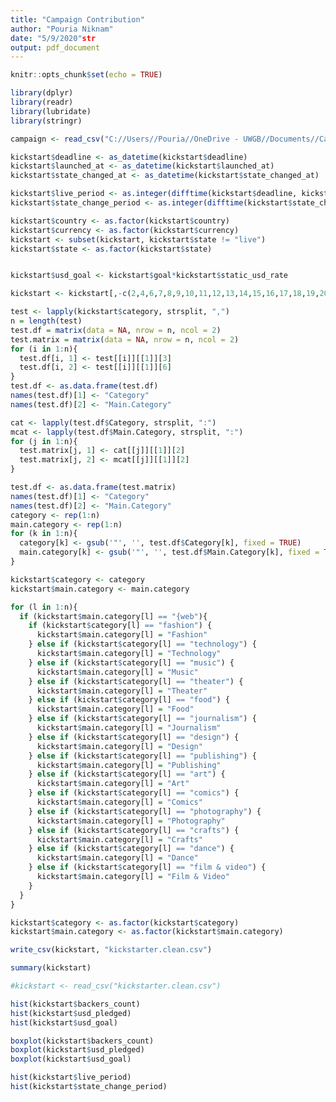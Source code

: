 ```yaml
---
title: "Campaign Contribution"
author: "Pouria Niknam"
date: "5/9/2020"str
output: pdf_document
---
```


```r
knitr::opts_chunk$set(echo = TRUE)
```

```r
library(dplyr)
library(readr)
library(lubridate)
library(stringr)
```

```r
campaign <- read_csv("C://Users//Pouria//OneDrive - UWGB//Documents//Campaign Contributions//individual_contributions.csv")
```

```r
kickstart$deadline <- as_datetime(kickstart$deadline)
kickstart$launched_at <- as_datetime(kickstart$launched_at)
kickstart$state_changed_at <- as_datetime(kickstart$state_changed_at)

kickstart$live_period <- as.integer(difftime(kickstart$deadline, kickstart$launched_at, units = "days"))
kickstart$state_change_period <- as.integer(difftime(kickstart$state_changed_at, kickstart$launched_at, units = "days"))

kickstart$country <- as.factor(kickstart$country)
kickstart$currency <- as.factor(kickstart$currency)
kickstart <- subset(kickstart, kickstart$state != "live")
kickstart$state <- as.factor(kickstart$state)


kickstart$usd_goal <- kickstart$goal*kickstart$static_usd_rate
```

```r
kickstart <- kickstart[,-c(2,4,6,7,8,9,10,11,12,13,14,15,16,17,18,19,20,21,22,23,24,25,26,27,28,29,30,34,35,36,38)]
```

```r
test <- lapply(kickstart$category, strsplit, ",")
n = length(test)
test.df = matrix(data = NA, nrow = n, ncol = 2)
test.matrix = matrix(data = NA, nrow = n, ncol = 2)
for (i in 1:n){
  test.df[i, 1] <- test[[i]][[1]][3]
  test.df[i, 2] <- test[[i]][[1]][6]
}
test.df <- as.data.frame(test.df)
names(test.df)[1] <- "Category"
names(test.df)[2] <- "Main.Category"

cat <- lapply(test.df$Category, strsplit, ":")
mcat <- lapply(test.df$Main.Category, strsplit, ":")
for (j in 1:n){
  test.matrix[j, 1] <- cat[[j]][[1]][2]
  test.matrix[j, 2] <- mcat[[j]][[1]][2]
}

test.df <- as.data.frame(test.matrix)
names(test.df)[1] <- "Category"
names(test.df)[2] <- "Main.Category"
category <- rep(1:n)
main.category <- rep(1:n)
for (k in 1:n){
  category[k] <- gsub('"', '', test.df$Category[k], fixed = TRUE)
  main.category[k] <- gsub('"', '', test.df$Main.Category[k], fixed = TRUE)
}
```

```r
kickstart$category <- category
kickstart$main.category <- main.category
```

```r
for (l in 1:n){
  if (kickstart$main.category[l] == "{web"){
    if (kickstart$category[l] == "fashion") {
      kickstart$main.category[l] = "Fashion"
    } else if (kickstart$category[l] == "technology") {
      kickstart$main.category[l] = "Technology"
    } else if (kickstart$category[l] == "music") {
      kickstart$main.category[l] = "Music"
    } else if (kickstart$category[l] == "theater") {
      kickstart$main.category[l] = "Theater"
    } else if (kickstart$category[l] == "food") {
      kickstart$main.category[l] = "Food"
    } else if (kickstart$category[l] == "journalism") {
      kickstart$main.category[l] = "Journalism"
    } else if (kickstart$category[l] == "design") {
      kickstart$main.category[l] = "Design"
    } else if (kickstart$category[l] == "publishing") {
      kickstart$main.category[l] = "Publishing"
    } else if (kickstart$category[l] == "art") {
      kickstart$main.category[l] = "Art"
    } else if (kickstart$category[l] == "comics") {
      kickstart$main.category[l] = "Comics"
    } else if (kickstart$category[l] == "photography") {
      kickstart$main.category[l] = "Photography"
    } else if (kickstart$category[l] == "crafts") {
      kickstart$main.category[l] = "Crafts"
    } else if (kickstart$category[l] == "dance") {
      kickstart$main.category[l] = "Dance"
    } else if (kickstart$category[l] == "film & video") {
      kickstart$main.category[l] = "Film & Video"
    }
  }
}
```

```r
kickstart$category <- as.factor(kickstart$category)
kickstart$main.category <- as.factor(kickstart$main.category)
```

```r
write_csv(kickstart, "kickstarter.clean.csv")
```

```r
summary(kickstart)
```

```r
#kickstart <- read_csv("kickstarter.clean.csv")
```

```r
hist(kickstart$backers_count)
hist(kickstart$usd_pledged)
hist(kickstart$usd_goal)
```

```r
boxplot(kickstart$backers_count)
boxplot(kickstart$usd_pledged)
boxplot(kickstart$usd_goal)
```

```r
hist(kickstart$live_period)
hist(kickstart$state_change_period)
```
